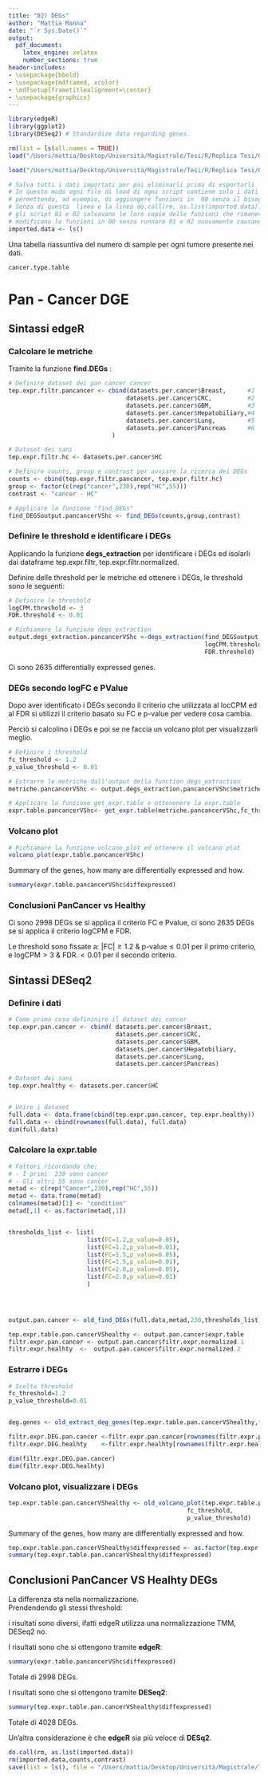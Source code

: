 ```yaml
---
title: "02) DEGs"
author: "Mattia Manna"
date: "`r Sys.Date()`"
output:
  pdf_document: 
    latex_engine: xelatex
    number_sections: true 
header-includes:
- \usepackage{bbold}
- \usepackage{mdframed, xcolor}
- \mdfsetup{frametitlealignment=\center}
- \usepackage{graphicx}
---
```



\pagenumbering{Roman}
\renewcommand*\contentsname{Indice}
\tableofcontents


\newpage
\pagenumbering{arabic}

```r
library(edgeR)
library(ggplot2)
library(DESeq2) # Standardize data regarding genes.
```





```r
rm(list = ls(all.names = TRUE))
load("/Users/mattia/Desktop/Università/Magistrale/Tesi/R/Replica Tesi/01) Filtered_data.RData")
```

```r
load("/Users/mattia/Desktop/Università/Magistrale/Tesi/R/Replica Tesi/00) Funzioni.RData")
```


```r
# Salva tutti i dati importati per poi eliminarli prima di esportarli
# In questo modo ogni file di load di ogni script contiene solo i dati creati da lui
# permettendo, ad esempio, di aggiungere funzioni in  00 senza il bisogno di runnare di nuovo  i file 01 e 02
# Senza di questa  linea e la linea do.call(rm, as.list(imported.data)) alla fine dello script, infatti, 
# gli script 01 e 02 salvavano le loro copie delle funzioni che rimanevano vecchie se si 
# modificano le funzioni in 00 senza runnare 01 e 02 nuovamente causando gravi errori.
imported.data <- ls()
```


Una tabella riassuntiva del numero di sample per ogni tumore presente nei dati.   
```r
cancer.type.table
```

# Pan - Cancer DGE

##  Sintassi edgeR

### Calcolare le metriche 

Tramite la funzione **find.DEGs** :

\begin{itemize}
  \item \textbf{Normalizzare} il dataset della conta delle trascrizione dei geni
  \item Calcolare le \textbf{metriche}: logCPM, FDR, FC, LR, Pvalue
\end{itemize}


```r
# Definire dataset dei pan cancer cancer
tep.expr.filtr.pancancer <- cbind(datasets.per.cancer$Breast,      #1
                                 datasets.per.cancer$CRC,          #2
                                 datasets.per.cancer$GBM,          #3
                                 datasets.per.cancer$Hepatobiliary,#4
                                 datasets.per.cancer$Lung,         #5
                                 datasets.per.cancer$Pancreas      #6
                             )

# Dataset dei sani
tep.expr.filtr.hc <- datasets.per.cancer$HC

# Definire counts, group e contrast per avviare la ricerca dei DEGs
counts <- cbind(tep.expr.filtr.pancancer, tep.expr.filtr.hc)
group <- factor(c(rep("cancer",230),rep("HC",55)))
contrast <- "cancer - HC"

# Applicare la funzione "find_DEGs"
find_DEGSoutput.pancancerVShc <- find_DEGs(counts,group,contrast)
```


\newpage
### Definire le threshold e identificare i DEGs

Applicando la funzione **degs_extraction** per identificare i DEGs ed isolarli dai dataframe tep.expr.filtr, tep.expr.filtr.normalized.

Definire delle threshold per le metriche ed ottenere i DEGs, le threshold sono le seguenti:
\begin{itemize}
  \item $\text{logCPM} > 3$
  \item $\text{FDR} < 0.01$
\end{itemize}


```r
# Definire le threshold
logCPM.threshold <- 3
FDR.threshold <- 0.01

# Richiamare la funzione degs_extraction
output.degs_extraction.pancancerVShc <-degs_extraction(find_DEGSoutput.pancancerVShc,
                                                       logCPM.threshold,
                                                       FDR.threshold)
```

Ci sono 2635 differentially expressed genes.      


\newpage
### DEGs secondo logFC e PValue

Dopo aver identificato i DEGs secondo il criterio che utilizzata al locCPM ed al FDR si utilizzi il criterio basato su FC e p-value per vedere cosa cambia.        


Perciò si calcolino i DEGs e poi se ne faccia un volcano plot per visualizzarli meglio.     


```r
# Definire i threshold
fc_threshold <- 1.2
p_value_threshold <- 0.01

# Estrarre le metriche dall'output della function degs_extraction
metriche.pancancerVShc <- output.degs_extraction.pancancerVShc$metriche

# Applicare la funzione get_expr.table e ottenenere la expr.table
expr.table.pancancerVShc<- get_expr.table(metriche.pancancerVShc,fc_threshold,p_value_threshold)
```





### Volcano plot

```r
# Richiamare la funzione volcano_plot ed ottenere il volcano plot
volcano_plot(expr.table.pancancerVShc)
```



Summary of the genes, how many are differentially expressed and how.  

```r
summary(expr.table.pancancerVShc$diffexpressed)
```


### Conclusioni PanCancer vs Healthy 

Ci sono 2998 DEGs se si applica il criterio FC e Pvalue, ci sono 2635 DEGs se si applica il criterio
logCPM e FDR.   

Le threshold sono fissate a: $|\text{FC}| \geq 1.2 \ \& \ \text{p-value} \leq 0.01$ per il primo criterio, e 
$\text{logCPM} > 3 \ \& \  \text{FDR.} <0.01$ per il secondo criterio.    



## Sintassi DESeq2


### Definire i dati
```r
# Come prima cosa defininire il dataset dei cancer 
tep.expr.pan.cancer <- cbind( datasets.per.cancer$Breast,
                              datasets.per.cancer$CRC,
                              datasets.per.cancer$GBM,
                              datasets.per.cancer$Hepatobiliary,
                              datasets.per.cancer$Lung,
                              datasets.per.cancer$Pancreas)

# Dataset dei sani
tep.expr.healthy <- datasets.per.cancer$HC


# Unire i dataset
full.data <- data.frame(cbind(tep.expr.pan.cancer, tep.expr.healthy)) 
full.data <- cbind(rownames(full.data), full.data)
dim(full.data)
```


### Calcolare la expr.table 

```r
# Fattori ricordando che:
# - I primi  230 sono cancer
# - Gli altri 55 sono cancer
metad <- c(rep("Cancer",230),rep("HC",55))
metad <- data.frame(metad)
colnames(metad)[1] <- "condition"
metad[,1] <- as.factor(metad[,1])


thresholds_list <- list(
                      list(FC=1.2,p_value=0.05),
                      list(FC=1.2,p_value=0.01),
                      list(FC=1.5,p_value=0.05),
                      list(FC=1.5,p_value=0.01),
                      list(FC=2.0,p_value=0.05),
                      list(FC=2.0,p_value=0.01)
                      )
          



output.pan.cancer <- old_find_DEGs(full.data,metad,230,thresholds_list)

tep.expr.table.pan.cancerVShealthy <- output.pan.cancer$expr.table
filtr.expr.pan.cancer <- output.pan.cancer$filtr.expr.normalized.1
filtr.expr.healhty  <-  output.pan.cancer$filtr.expr.normalized.2
```

### Estrarre i DEGs


```r
# Scelta threshold
fc_threshold=1.2
p_value_threshold=0.01


deg.genes <- old_extract_deg_genes(tep.expr.table.pan.cancerVShealthy,fc_threshold,p_value_threshold)

filtr.expr.DEG.pan.cancer <-filtr.expr.pan.cancer[rownames(filtr.expr.pan.cancer) %in% deg.genes,]
filtr.expr.DEG.healhty    <-filtr.expr.healhty[rownames(filtr.expr.healhty) %in% deg.genes,]

dim(filtr.expr.DEG.pan.cancer)
dim(filtr.expr.DEG.healhty)
```


### Volcano plot, visualizzare i DEGs

```r
tep.expr.table.pan.cancerVShealthy <- old_volcano_plot(tep.expr.table.pan.cancerVShealthy,
                                                  fc_threshold,
                                                  p_value_threshold)
```


Summary of the genes, how many are differentially expressed and how.  

```r
tep.expr.table.pan.cancerVShealthy$diffexpressed <- as.factor(tep.expr.table.pan.cancerVShealthy$diffexpressed)
summary(tep.expr.table.pan.cancerVShealthy$diffexpressed)
```


\newpage
## Conclusioni PanCancer VS Healhty DEGs

La differenza sta nella normalizzazione.    
Prendendendo gli stessi threshold:

\begin{itemize}
\item $\text{FC} \geq 1.2$
\item $\text{PValue} \leq 0.01$
\end{itemize}

i risultati sono diversi, ifatti edgeR utilizza una normalizzazione TMM, DESeq2 no.            

I risultati sono che si ottengono tramite **edgeR**:           

```r
summary(expr.table.pancancerVShc$diffexpressed)
```

Totale di 2998 DEGs.        



I risultati sono che si ottengono tramite  **DESeq2**:        

```r
summary(tep.expr.table.pan.cancerVShealthy$diffexpressed)
```

Totale di 4028 DEGs.



Un'altra considerazione è che **edgeR** sia più veloce di **DESq2**.    




```r
do.call(rm, as.list(imported.data))
rm(imported.data,counts,contrast)
save(list = ls(), file = "/Users/mattia/Desktop/Università/Magistrale/Tesi/R/Replica Tesi/02) DEGs.RData")
```






